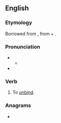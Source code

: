 ==English==
{{rfv|en}}

===Etymology===
Borrowed from {{bor|en|la|abstringō}}, from {{m|la|ab||away}} + {{m|la|stringō||I bind, I tie}}.

===Pronunciation===
* {{IPA|en|/əb.stɹɪndʒ/}}
** {{audio|en|LL-Q1860 (eng)-Vealhurl-abstringe.wav|Audio (UK)}}
* {{rhymes|en|ɪndʒ|s=2}}

===Verb===
{{en-verb}}

# {{lb|en|transitive|obsolete}} To [[unbind]].<!--{{rfquotek|en|Bailey}}-->

===Anagrams===
* {{anagrams|en|a=abeginrst|beratings|bitranges|breasting}}